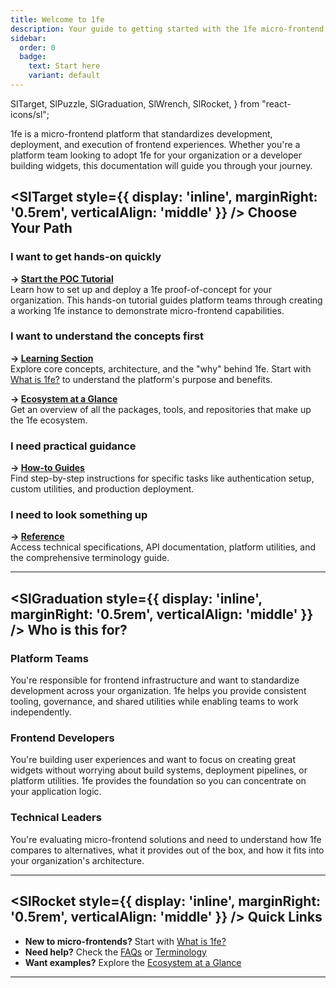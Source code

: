 ```yaml
---
title: Welcome to 1fe
description: Your guide to getting started with the 1fe micro-frontend platform
sidebar:
  order: 0
  badge:
    text: Start here
    variant: default
---
```


  SlTarget,
  SlPuzzle,
  SlGraduation,
  SlWrench,
  SlRocket,
} from "react-icons/sl";

1fe is a micro-frontend platform that standardizes development, deployment, and execution of frontend experiences. Whether you're a platform team looking to adopt 1fe for your organization or a developer building widgets, this documentation will guide you through your journey.

## <SlTarget style={{ display: 'inline', marginRight: '0.5rem', verticalAlign: 'middle' }} /> Choose Your Path

### I want to get hands-on quickly

**→ [Start the POC Tutorial](/tutorials/setup-and-deploy-1fe-poc/)**  
Learn how to set up and deploy a 1fe proof-of-concept for your organization. This hands-on tutorial guides platform teams through creating a working 1fe instance to demonstrate micro-frontend capabilities.

### I want to understand the concepts first

**→ [Learning Section](/learning/)**  
Explore core concepts, architecture, and the "why" behind 1fe. Start with [What is 1fe?](/learning/what-is-1fe/) to understand the platform's purpose and benefits.

**→ [Ecosystem at a Glance](/learning/ecosystem-at-a-glance/)**  
Get an overview of all the packages, tools, and repositories that make up the 1fe ecosystem.

### I need practical guidance

**→ [How-to Guides](/how-to-guides/)**  
Find step-by-step instructions for specific tasks like authentication setup, custom utilities, and production deployment.

### I need to look something up

**→ [Reference](/reference/)**  
Access technical specifications, API documentation, platform utilities, and the comprehensive terminology guide.

---

## <SlGraduation style={{ display: 'inline', marginRight: '0.5rem', verticalAlign: 'middle' }} /> Who is this for?

### Platform Teams

You're responsible for frontend infrastructure and want to standardize development across your organization. 1fe helps you provide consistent tooling, governance, and shared utilities while enabling teams to work independently.

### Frontend Developers

You're building user experiences and want to focus on creating great widgets without worrying about build systems, deployment pipelines, or platform utilities. 1fe provides the foundation so you can concentrate on your application logic.

### Technical Leaders

You're evaluating micro-frontend solutions and need to understand how 1fe compares to alternatives, what it provides out of the box, and how it fits into your organization's architecture.

---

## <SlRocket style={{ display: 'inline', marginRight: '0.5rem', verticalAlign: 'middle' }} /> Quick Links

- **New to micro-frontends?** Start with [What is 1fe?](/learning/what-is-1fe/)
- **Need help?** Check the [FAQs](/learning/faqs/) or [Terminology](/reference/terminology/)
- **Want examples?** Explore the [Ecosystem at a Glance](/learning/ecosystem-at-a-glance/)

---
